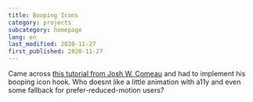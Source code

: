 ```yaml
---
title: Booping Icons
category: projects
subcategory: homepage
lang: en
last_modified: 2020-11-27
first_published: 2020-11-27
---
```


Came across [this tutorial from Josh W. Comeau](https://www.joshwcomeau.com/react/boop/) and had to implement his
booping icon hook. Who doesnt like a little animation with a11y and even some fallback for prefer-reduced-motion users?
